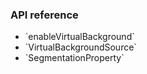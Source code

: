 <PlatformWrapper platform='unreal'>

### API reference

- <Link to="{{global.API_REF_UE_ROOT}}/class_irtcengine.html#api_irtcengine_enablevirtualbackground">`enableVirtualBackground`</Link>

- <Link to="{{global.API_REF_UE_ROOT}}/class_virtualbackgroundsource.html">`VirtualBackgroundSource`</Link>

- <Link to="{{global.API_REF_UE_ROOT}}/class_segmentationproperty.html">`SegmentationProperty`</Link>

</PlatformWrapper>